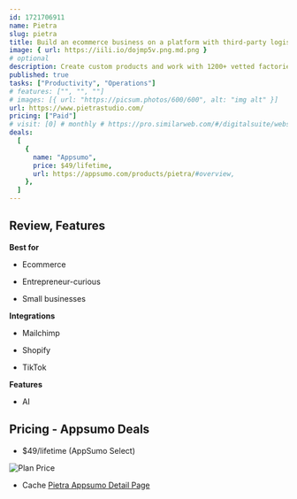 ```yaml
---
id: 1721706911
name: Pietra
slug: pietra
title: Build an ecommerce business on a platform with third-party logistics, manufacturing, and design tools
image: { url: https://iili.io/dojmp5v.png.md.png }
# optional
description: Create custom products and work with 1200+ vetted factories to bring your vision to lifeAccess reduced fulfillment rates at $1.15 per order for unlimited picks
published: true
tasks: ["Productivity", "Operations"]
# features: ["", "", ""]
# images: [{ url: "https://picsum.photos/600/600", alt: "img alt" }]
url: https://www.pietrastudio.com/
pricing: ["Paid"]
# visit: [0] # monthly # https://pro.similarweb.com/#/digitalsuite/websiteanalysis/home
deals:
  [
    {
      name: "Appsumo",
      price: $49/lifetime,
      url: https://appsumo.com/products/pietra/#overview,
    },
  ]
---
```


## Review, Features

**Best for**

- Ecommerce

- Entrepreneur-curious

- Small businesses

**Integrations**

- Mailchimp

- Shopify

- TikTok

**Features**

- AI

## Pricing - Appsumo Deals

- $49/lifetime (AppSumo Select)

<Img src="https://iili.io/dolUlVf.png" alt="Plan Price" />

- Cache [Pietra Appsumo Detail Page](https://iili.io/dolUhNe.png)
